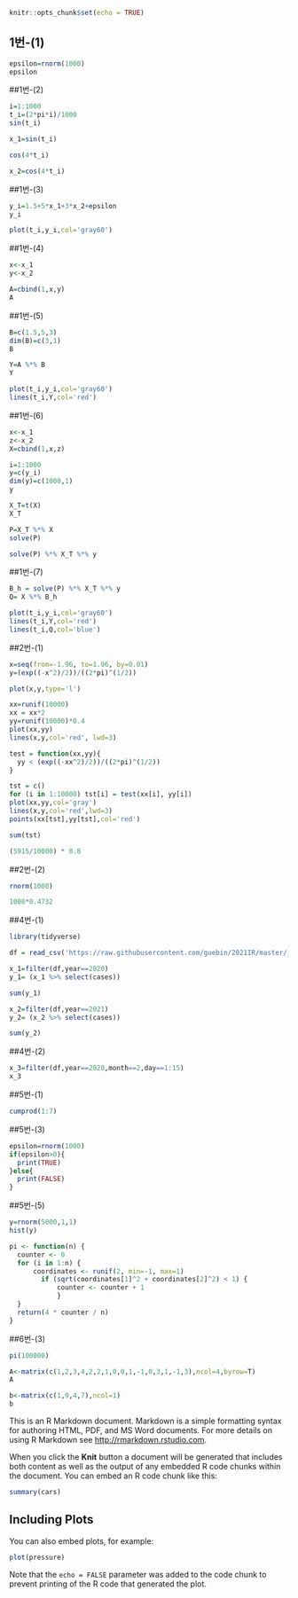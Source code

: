```r
knitr::opts_chunk$set(echo = TRUE)
```

## 1번-(1)
```r
epsilon=rnorm(1000)
epsilon
```
##1번-(2)
```r
i=1:1000
t_i=(2*pi*i)/1000
sin(t_i)
```
```r
x_1=sin(t_i)
```

```r
cos(4*t_i)
```

```r
x_2=cos(4*t_i)
```
##1번-(3)
```r
y_i=1.5+5*x_1+3*x_2+epsilon
y_i
```

```r
plot(t_i,y_i,col='gray60')
```
##1번-(4)
```r
x<-x_1
y<-x_2
```

```r
A=cbind(1,x,y)
A
```
##1번-(5)
```r
B=c(1.5,5,3)
dim(B)=c(3,1)
B
```

```r
Y=A %*% B
Y
```

```r
plot(t_i,y_i,col='gray60')  
lines(t_i,Y,col='red')
```
##1번-(6)
```r
x<-x_1
z<-x_2
X=cbind(1,x,z)
```

```r
i=1:1000
y=c(y_i)
dim(y)=c(1000,1)
y
```

```r
X_T=t(X)
X_T
```

```r
P=X_T %*% X
solve(P)
```

```r
solve(P) %*% X_T %*% y
```
##1번-(7)
```r
B_h = solve(P) %*% X_T %*% y
Q= X %*% B_h
```

```r
plot(t_i,y_i,col='gray60')  
lines(t_i,Y,col='red')
lines(t_i,Q,col='blue')
```
##2번-(1)
```r
x=seq(from=-1.96, to=1.96, by=0.01)
y=(exp((-x^2)/2))/((2*pi)^(1/2))
```

```r
plot(x,y,type='l')
```

```r
xx=runif(10000)
xx = xx*2
yy=runif(10000)*0.4
plot(xx,yy)
lines(x,y,col='red', lwd=3)
```

```r
test = function(xx,yy){
  yy < (exp((-xx^2)/2))/((2*pi)^(1/2))
}
```

```r
tst = c()
for (i in 1:10000) tst[i] = test(xx[i], yy[i])
plot(xx,yy,col='gray')
lines(x,y,col='red',lwd=3)
points(xx[tst],yy[tst],col='red')
```

```r
sum(tst)
```

```r
(5915/10000) * 0.8
```
##2번-(2)
```r
rnorm(1000)
```

```r
1000*0.4732
```
##4번-(1)

```r
library(tidyverse)
```

```r
df = read_csv('https://raw.githubusercontent.com/guebin/2021IR/master/_notebooks/covid19.csv')
```

```r
x_1=filter(df,year==2020)
y_1= (x_1 %>% select(cases))
```

```r
sum(y_1)
```

```r
x_2=filter(df,year==2021)
y_2= (x_2 %>% select(cases))
```

```r
sum(y_2)
```
##4번-(2)
```r
x_3=filter(df,year==2020,month==2,day==1:15)
x_3
```
##5번-(1)
```r
cumprod(1:7)
```
##5번-(3)
```r
epsilon=rnorm(1000)
if(epsilon>0){
  print(TRUE) 
}else{ 
  print(FALSE)
}
```
##5번-(5)
```r
y=rnorm(5000,1,1)
hist(y)
```

```r
pi <- function(n) {
  counter <- 0  
  for (i in 1:n) {  
      coordinates <- runif(2, min=-1, max=1) 
        if (sqrt(coordinates[1]^2 + coordinates[2]^2) < 1) { 
            counter <- counter + 1 
            } 
  } 
  return(4 * counter / n)
}

```
##6번-(3)
```r
pi(100000)
```

```r
A<-matrix(c(1,2,3,4,2,2,1,0,0,1,-1,0,3,1,-1,3),ncol=4,byrow=T)
A
```

```r
b<-matrix(c(1,9,4,7),ncol=1)
b
```

This is an R Markdown document. Markdown is a simple formatting syntax for authoring HTML, PDF, and MS Word documents. For more details on using R Markdown see <http://rmarkdown.rstudio.com>.

When you click the **Knit** button a document will be generated that includes both content as well as the output of any embedded R code chunks within the document. You can embed an R code chunk like this:

```r
summary(cars)
```

## Including Plots

You can also embed plots, for example:

```r
plot(pressure)
```

Note that the `echo = FALSE` parameter was added to the code chunk to prevent printing of the R code that generated the plot.
